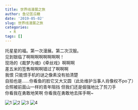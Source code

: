 ```yaml
---
title: 世界线漫展之旅
author: 鱼记苦瓜糖
date: '2019-05-02'
slug: 世界线漫展之旅
categories:
  - R
tags: []
---
```

托星星的福。第一次漫展。第二次汉服。  
见到银临了啊啊啊啊啊啊啊啊！  
现场的《裁梦为魂》《牵丝戏》啊啊啊  
差五米的签售啊啊啊错过了啊啊啊  
我恨 只能恨手机的谜之像素没有拍清楚  
自拍也是……你看鱼的脸它又大又圆（此处维护当事人肖像权不po了）  
合照被前面山一样的青年阻挡 但我们还是倔强地比了剪刀手  
你看我在勇敢地笑啊 你看我在勇敢地去挥手啊~  

![1](./content/post/1.jpg)
![2](./content/post/2.jpg)
![3](./content/post/3.jpg)
![4](./content/post/4.jpg)




